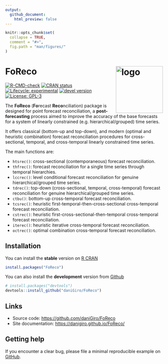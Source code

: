 ```yaml
---
output:
  github_document:
    html_preview: false
---
```


<!-- README.md is generated from README.Rmd. Please edit that file -->

```r
knitr::opts_chunk$set(
  collapse = TRUE,
  comment = "#>",
  fig.path = "man/figures/"
)
```

# FoReco <img src="man/figures/logo.svg" alt="logo" align="right" width="150" style="border: none; float: right;"/>

<!-- badges: start -->

[![R-CMD-check](https://github.com/daniGiro/FoReco/actions/workflows/R-CMD-check.yaml/badge.svg)](https://github.com/daniGiro/FoReco/actions/workflows/R-CMD-check.yaml) [![CRAN status](https://www.r-pkg.org/badges/version/FoReco)](https://CRAN.R-project.org/package=FoReco) [![Lifecycle: experimental](https://img.shields.io/badge/lifecycle-experimental-orange.svg)](https://lifecycle.r-lib.org/articles/stages.html) [![devel version](https://img.shields.io/badge/devel%20version-0.2.4-blue.svg)](https://github.com/daniGiro/FoReco) [![License: GPL-3](https://img.shields.io/badge/license-GPL--3-forestgreen.svg)](https://cran.r-project.org/web/licenses/GPL-3)

<!-- badges: end -->

The **FoReco** (**Fo**recast **Reco**nciliation) package is designed for point forecast reconciliation, a **post-forecasting** process aimed to improve the accuracy of the base forecasts for a system of linearly constrained (e.g. hierarchical/grouped) time series.

It offers classical (bottom-up and top-down), and modern (optimal and heuristic combination) forecast reconciliation procedures for cross-sectional, temporal, and cross-temporal linearly constrained time series.

The main functions are:

-   `htsrec()`: cross-sectional (contemporaneous) forecast reconciliation.
-   `thfrec()`: forecast reconciliation for a single time series through temporal hierarchies.
-   `lccrec()`: level conditional forecast reconciliation for genuine hierarchical/grouped time series.
-   `tdrec()`: top-down (cross-sectional, temporal, cross-temporal) forecast reconciliation for genuine hierarchical/grouped time series.
-   `ctbu()`: bottom-up cross-temporal forecast reconciliation.
-   `tcsrec()`: heuristic first-temporal-then-cross-sectional cross-temporal forecast reconciliation.
-   `cstrec()`: heuristic first-cross-sectional-then-temporal cross-temporal forecast reconciliation.
-   `iterec()`: heuristic iterative cross-temporal forecast reconciliation.
-   `octrec()`: optimal combination cross-temporal forecast reconciliation.

## Installation

You can install the **stable** version on [R CRAN](https://cran.r-project.org/)

``` r
install.packages("FoReco")
```

You can also install the **development** version from [Github](https://github.com/daniGiro/FoReco)

``` r
# install.packages("devtools")
devtools::install_github("daniGiro/FoReco")
```

## Links

-   Source code: <https://github.com/daniGiro/FoReco>
-   Site documentation: <https://danigiro.github.io/FoReco/>

## Getting help

If you encounter a clear bug, please file a minimal reproducible example on [GitHub](https://github.com/daniGiro/FoReco/issues).
